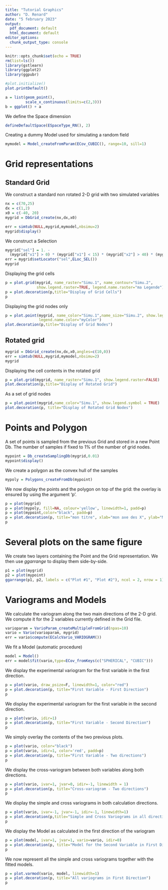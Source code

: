 ```yaml
---
title: "Tutorial Graphics"
author: "D. Renard"
date: "5 february 2023"
output:
  pdf_document: default
  html_document: default
editor_options: 
  chunk_output_type: console
---
```


```r
knitr::opts_chunk$set(echo = TRUE)
rm(list=ls())
library(gstlearn)
library(ggplot2)
library(ggpubr)

#plot.initialize()
plot.printDefault()
```

```r
a = list(geom_point(),
         scale_x_continuous(limits=c(2,3)))
b = ggplot() + a
```


We define the Space dimension

```r
defineDefaultSpace(ESpaceType_RN(), 2)
```

Creating a dummy Model used for simulating a random field

```r
mymodel = Model_createFromParam(ECov_CUBIC(), range=10, sill=1)
```

# Grid representations

## Standard Grid

We construct a standard non rotated 2-D grid with two simulated variables

```r
nx = c(70,25)
dx = c(1,2)
x0 = c(-40, 20)
mygrid = DbGrid_create(nx,dx,x0)

err = simtub(NULL,mygrid,mymodel,nbsimu=2)
mygrid$display()
```

We construct a Selection

```r
mygrid["sel"] = 1. - 
  (mygrid["x1"] > 0) * (mygrid["x1"] < 15) * (mygrid["x2"] > 40) * (mygrid["x2"] < 50)
err = mygrid$setLocator("sel",ELoc_SEL())
mygrid
```

Displaying the grid cells

```r
p = plot.grid(mygrid, name_raster="Simu.1", name_contour="Simu.2", 
              show.legend.raster=TRUE, legend.name.raster="ma Legende")
p = plot.decoration(p,title="Display of Grid Cells")
p
```

Displaying the grid nodes only

```r
p = plot.point(mygrid, name_color="Simu.1",name_size="Simu.2", show.legend.symbol = TRUE,
               legend.name.color="myColor")
plot.decoration(p,title="Display of Grid Nodes")
```

## Rotated grid

```r

mygrid = DbGrid_create(nx,dx,x0,angles=c(10,0))
err = simtub(NULL,mygrid,mymodel,nbsimu=2)
mygrid
```

Displaying the cell contents in the rotated grid

```r
p = plot.grid(mygrid, name_raster="Simu.1", show.legend.raster=FALSE)
plot.decoration(p,title="Display of Rotated Grid")
```

As a set of grid nodes

```r
p = plot.point(mygrid,name_color="Simu.1", show.legend.symbol = TRUE)
plot.decoration(p, title="Display of Rotated Grid Nodes")
```

# Points and Polygon

A set of points is sampled from the previous Grid and stored in a new Point Db. The number of samples if fixed to 1% of the number of grid nodes.

```r
mypoint = Db_createSamplingDb(mygrid,0.01)
mypoint$display()
```

We create a polygon as the convex hull of the samples

```r
mypoly = Polygons_createFromDb(mypoint)
```

We now display the points and the polygon on top of the grid: the overlay is ensured by using the argument 'p'.

```r
p = plot(mygrid)
p = plot(mypoly, fill=NA, colour='yellow', linewidth=1, padd=p)
p = plot(mypoint,color="black", padd=p)
p = plot.decoration(p, title="mon titre", xlab="mon axe des X", ylab="Mon axe des Y")
p
```

# Several plots on the same figure

We create two layers containing the Point and the Grid representation. We then use *ggarrange* to display them side-by-side.

```r
p1 = plot(mygrid)
p2 = plot(mypoint)
ggarrange(p1, p2, labels = c("Plot #1", "Plot #2"), ncol = 2, nrow = 1)
```

# Variograms and Models

We calculate the variogram along the two main directions of the 2-D grid. We compute it for the 2 variables currently defined in the Grid file.

```r
varioparam = VarioParam_createMultipleFromGrid(npas=10)
vario = Vario(varioparam, mygrid)
err = vario$compute(ECalcVario_VARIOGRAM())
```

We fit a Model (automatic procedure)

```r
model = Model()
err = model$fit(vario,type=ECov_fromKeys(c("SPHERICAL", "CUBIC")))
```

We display the experimental variogram for the first variable in the first direction.

```r
p = plot(vario, draw_psize=F, linewidth=1, color="red")
p = plot.decoration(p, title="First Variable - First Direction")
p
```

We display the experimental variogram for the first variable in the second direction.

```r
p = plot(vario, idir=1)
p = plot.decoration(p, title="First Variable - Second Direction")
p
```

We simply overlay the contents of the two previous plots.

```r
p = plot(vario, color="black")
p = plot(vario, idir=1, color='red', padd=p)
p = plot.decoration(p, title="First Variable - Two directions")
p
```

We display the cross-variogram between both variables along both directions.

```r
p = plot(vario, ivar=1, jvar=0, idir=-1, linewidth = 1)
p = plot.decoration(p, title="Cross-variogram - Two directions")
p
```

We display the simple and cross variograms in both calculation directions.

```r
p = plot(vario, ivar=-1, jvar=-1, idir=-1, linewidth=1)
p = plot.decoration(p,title="Simple and Cross Variograms in all directions")
p
```

We display the Model as calculated in the first direction of the variogram

```r
p = plot(model, ivar=1, jvar=1, vario=vario, idir=0)
p = plot.decoration(p, title="Model for the Second Variable in First Direction")
p
```

We now represent all the simple and cross variograms together with the fitted models.

```r
p = plot.varmod(vario, model, linewidth=1)
p = plot.decoration(p, title="All variograms in First Direction")
p
```

